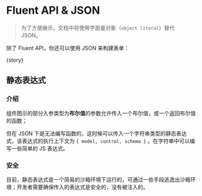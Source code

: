 
<Meta
  title="FluentForm/Advanced"
  component={meta.component}
  decorators={meta.decorators}
  argTypes={meta.argTypes}
  parameters={meta.parameters} />

# Fluent API & JSON

> 为了方便展示，文档中将使用字面量对象（`object literal`）替代 JSON。

除了 Fluent API，你还可以使用 JSON 来构建表单：

<Canvas withToolbar isExpanded mdxSource={jsonSource}>
  <Story name="Fluent API & JSON">{story}</Story>
</Canvas>

## 静态表达式

### 介绍

组件图示的部分入参类型为**布尔值**的参数允许传入一个布尔值，或一个返回布尔值的函数；

但在 JSON 下是无法编写函数的，这时候可以传入一个字符串类型的静态表达式，该表达式的执行上下文为 `{ model, control, schema }` 。在字符串中可以编写一些简单的 JS 表达式。

<Source
  language="typescript"
  dark={true}
  code={expressionSource} />

### 安全

目前，静态表达式是一个简易的沙箱环境下运行的，可通过一些手段逃逸出沙箱环境；开发者需要确保传入的表达式是安全的，没有被注入的。
